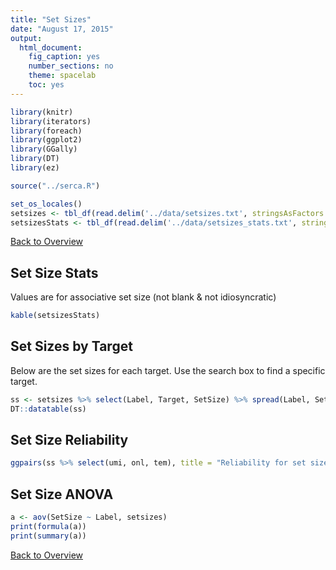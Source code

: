 ```yaml
---
title: "Set Sizes"
date: "August 17, 2015"
output: 
  html_document: 
    fig_caption: yes
    number_sections: no
    theme: spacelab
    toc: yes
---
```

```r
library(knitr)
library(iterators)
library(foreach)
library(ggplot2)
library(GGally)
library(DT)
library(ez)

source("../serca.R")

set_os_locales()
setsizes <- tbl_df(read.delim('../data/setsizes.txt', stringsAsFactors = FALSE, fileEncoding="UTF-8"))
setsizesStats <- tbl_df(read.delim('../data/setsizes_stats.txt', stringsAsFactors = FALSE, fileEncoding="UTF-8"))
```

[Back to Overview](overview.html)

## Set Size Stats
Values are for associative set size (not blank & not idiosyncratic)
```r
kable(setsizesStats)
```

## Set Sizes by Target
Below are the set sizes for each target. Use the search box to find a specific target.

```r
ss <- setsizes %>% select(Label, Target, SetSize) %>% spread(Label, SetSize)
DT::datatable(ss)
```

## Set Size Reliability

```r
ggpairs(ss %>% select(umi, onl, tem), title = "Reliability for set size - correlation")

```

## Set Size ANOVA

```r
a <- aov(SetSize ~ Label, setsizes)
print(formula(a))
print(summary(a))
```

[Back to Overview](overview.html)
